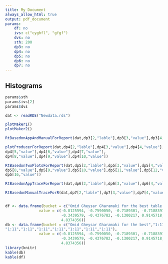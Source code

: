 ```yaml
---
title: My Document
always_allow_html: true
output: pdf_document
params:
    df: no
    ivs: c("cyghfl", "gfgf")
    dvs: no
    sth: 200
    dp3: no
    dp4: no
    dp5: no
    dp6: no
    dp7: no
---
```



Histograms
-------------------------------------
  
  ```r
params$sth
params$ivs[2]
params$dvs

dat <- readRDS("Newdata.rds")

plotMaker1()
plotMaker2()

RtBasedonAppAndManualForReport(dat,dp3[2,"lable"],dp3[3,"value"],dp3[4,"value"],dp3[5,"value"],dp3[6,"value"],dp3[7,"value"],dp3[8,"value"])

plotProducerForReport(dat,dp4[2,"lable"],dp4[3,"value"],dp4[4,"value"],
dp4[5,"value"],dp4[6,"value"],dp4[7,"value"],
dp4[8,"value"],dp4[9,"value"],dp4[10,"value"])

RtBasedonTwoPlotsForReport(dat,dp5[2,"lable"],dp5[3,"value"],dp5[4,"value"],dp5[5,"value"],dp5[6,"value"],dp5[7,"value"],
dp5[8,"value"],dp5[9,"value"],dp5[10,"value"],dp5[11,"value"],dp5[12,"value"],dp5[13,"value"],dp5[14,"value"],dp5[15,"value"],
dp5[16,"value"])

RtBasedonAppTraceForReport(dat,dp6[2,"lable"],dp6[3,"value"],dp6[4,"value"],dp6[5,"value"],dp6[6,"value"])

RtBasedonManualTraceForR(dat,dp7[2,"lable"],dp7[3,"value"],dp7[4,"value"],dp7[5,"value"],dp7[6,"value"],dp7[7,"value"])


df <- data.frame(bucket = c("Omid Gheysar Gharamaki for the best table of the year is selected","1:11","1:11","1:11","1:11","1:11","1:11","1:11","1:11","1:11","1:11"),
                 value = c(-0.8125594, -0.7590050, -0.7189301, -0.7188391, -0.5047816,
                           -0.3439579, -0.4376782, -0.1300217, 0.9145718, 2.1844290,
                           4.8374356))
db <- data.frame(bucket = c("Omid Gheysar Gharamaki for the best","1:11","1:11","1:11",
"1:11","1:11","1:11","1:11","1:11","1:11","1:11"),
                 value = c(-0.8125594, -0.7590050, -0.7189301, -0.7188391, -0.5047816,
                           -0.3439579, -0.4376782, -0.1300217, 0.9145718, 2.1844290,
                           4.8374356))                           
library(knitr)                           
kable(db)
kable(df)
```
